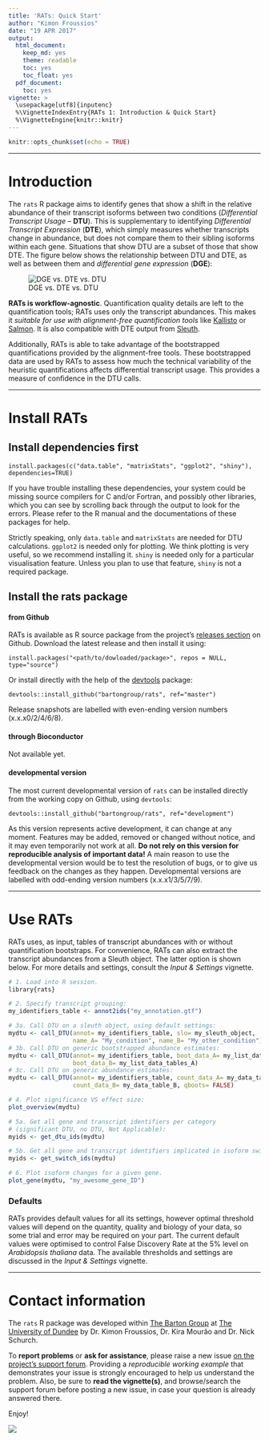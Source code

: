 ```yaml
---
title: 'RATs: Quick Start'
author: "Kimon Froussios"
date: "19 APR 2017"
output:
  html_document:
    keep_md: yes
    theme: readable
    toc: yes
    toc_float: yes
  pdf_document:
    toc: yes
vignette: >
  \usepackage[utf8]{inputenc}
  %\VignetteIndexEntry{RATs 1: Introduction & Quick Start} 
  %\VignetteEngine{knitr::knitr} 
---
```


```r
knitr::opts_chunk$set(echo = TRUE)
```


***

# Introduction

The `rats` R package aims to identify genes that show a shift in the relative abundance of their transcript isoforms 
between two conditions (*Differential Transcript Usage* -- **DTU**). This is supplementary
to identifying *Differential Transcript Expression* (**DTE**), which simply measures whether transcripts change in
abundance, but does not compare them to their sibling isoforms within each gene. Situations that show DTU are a 
subset of those that show DTE. The figure below shows the relationship between DTU and DTE, as well as between them and
*differential gene expression* (**DGE**):

![DGE vs. DTE vs. DTU](./fig/dge-dte-dtu.png)


**RATs is workflow-agnostic**. Quantification quality details are left to the quantification tools; RATs uses only the
transcript abundances. This makes it *suitable for use with alignment-free quantification tools* like [Kallisto](http://pachterlab.github.io/kallisto/)
or [Salmon](https://github.com/COMBINE-lab/salmon). It is also compatible with DTE output from [Sleuth](http://pachterlab.github.io/sleuth).

Additionally, RATs is able to take advantage of the bootstrapped quantifications provided by the alignment-free tools. These bootstrapped
data are used by RATs to assess how much the technical variability of the heuristic quantifications affects differential transcript usage.
This provides a measure of confidence in the DTU calls. 


***


# Install RATs

## Install dependencies first

`install.packages(c("data.table", "matrixStats", "ggplot2", "shiny"), dependencies=TRUE)`

If you have trouble installing these dependencies, your system could be missing source compilers for C and/or Fortran, and possibly other libraries, 
which you can see by scrolling back through the output to look for the errors. Please refer to the R manual and the documentations of these packages for help.

Strictly speaking, only `data.table` and `matrixStats` are needed for DTU calculations. `ggplot2` is needed only for plotting. We think plotting is very useful,
so we recommend installing it. `shiny` is needed only for a particular visualisation feature. Unless you plan to use that feature, `shiny` is not a required package. 


## Install the rats package

#### from Github

RATs is available as R source package from the project's [releases section](https://github.com/bartongroup/Rats/releases) on Github.
Download the latest release and then install it using:

`install.packages("<path/to/dowloaded/package>", repos = NULL, type="source")`

Or install directly with the help of the [devtools](https://www.rstudio.com/products/rpackages/devtools/) package:

`devtools::install_github("bartongroup/rats", ref="master")`

Release snapshots are labelled with even-ending version numbers (x.x.x0/2/4/6/8).

#### through Bioconductor

Not available yet.

#### developmental version

The most current developmental version of `rats` can be installed directly from the working copy on Github, using `devtools`:

`devtools::install_github("bartongroup/rats", ref="development")`

As this version represents active development, it can change at any moment. Features may be added, removed or changed without notice, and it
may even temporarily not work at all. **Do not rely on this version for reproducible analysis of important data!**
A main reason to use the developmental version would be to test the resolution of bugs, or to give us feedback on the changes as they happen.
Developmental versions are labelled with odd-ending version numbers (x.x.x1/3/5/7/9).


***


# Use RATs

RATs uses, as input, tables of transcript abundances with or without quantification bootstraps. For convenience, RATs can also
extract the transcript abundances from a Sleuth object. The latter option is shown below. For more details and settings, consult
the *Input & Settings* vignette.

```r
# 1. Load into R session.
library{rats}

# 2. Specify transcript grouping:
my_identifiers_table <- annot2ids("my_annotation.gtf")

# 3a. Call DTU on a sleuth object, using default settings:
mydtu <- call_DTU(annot= my_identifiers_table, slo= my_sleuth_object, 
                  name_A= "My_condition", name_B= "My_other_condition")
# 3b. Call DTU on generic bootstrapped abundance estimates:
mydtu <- call_DTU(annot= my_identifiers_table, boot_data_A= my_list_data_tables_A, 
                  boot_data_B= my_list_data_tables_A)
# 3c. Call DTU on generic abundance estimates:
mydtu <- call_DTU(annot= my_identifiers_table, count_data_A= my_data_table_A, 
                  count_data_B= my_data_table_B, qboots= FALSE)

# 4. Plot significance VS effect size:
plot_overview(mydtu)

# 5a. Get all gene and transcript identifiers per category 
# (significant DTU, no DTU, Not Applicable):
myids <- get_dtu_ids(mydtu)

# 5b. Get all gene and transcript identifiers implicated in isoform switching:
myids <- get_switch_ids(mydtu)

# 6. Plot isoform changes for a given gene.
plot_gene(mydtu, "my_awesome_gene_ID")
```



### Defaults

RATs provides default values for all its settings, however optimal threshold values will depend on the quantity, 
quality and biology of your data, so some trial and error may be required on your part. The current default values 
were optimised to control False Discovery Rate at the 5% level on *Arabidopsis thaliana* data.
The available thresholds and settings are discussed in the *Input & Settings* vignette.


***


# Contact information

The `rats` R package was developed within [The Barton Group](http://www.compbio.dundee.ac.uk) at [The University of Dundee](http://www.dundee.ac.uk)
by Dr. Kimon Froussios, Dr. Kira Mourão and Dr. Nick Schurch.

To **report problems** or **ask for assistance**, please raise a new issue [on the project's support forum](https://github.com/bartongroup/Rats/issues).
Providing a *reproducible working example* that demonstrates your issue is strongly encouraged to help us understand the problem. Also, be sure 
to **read the vignette(s)**, and browse/search the support forum before posting a new issue, in case your question is already answered there.

Enjoy!

![](./fig/rats.png)

